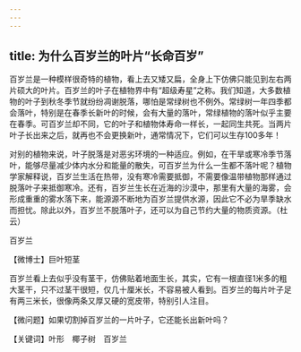 ```yaml
---
---
---
```

title: 为什么百岁兰的叶片“长命百岁”
---




百岁兰是一种模样很奇特的植物，看上去又矮又扁，全身上下仿佛只能见到左右两片硕大的叶片。百岁兰的叶子在植物界中有“超级寿星”之称。我们知道，大多数植物的叶子到秋冬季节就纷纷凋谢脱落，哪怕是常绿树也不例外。常绿树一年四季都会落叶，特别是在春季长新叶的时候，会有大量的落叶，常绿植物的落叶似乎主要在春季。可百岁兰却不同，它的叶子和植物体寿命一样长，一起同生共死。当两片叶子长出来之后，就再也不会更换新叶，通常情况下，它们可以生存100多年！

对别的植物来说，叶子脱落是对恶劣环境的一种适应。例如，在干旱或寒冷季节落叶，能够尽量减少体内水分和能量的散失，可百岁兰为什么一生都不落叶呢？植物学家解释说，百岁兰生活在热带，没有寒冷需要抵御，不需要像温带植物那样通过脱落叶子来抵御寒冷。还有，百岁兰生长在近海的沙漠中，那里有大量的海雾，会形成重重的雾水落下来，能源源不断地为百岁兰提供水源，因此它不必为旱季缺水而担忧。除此以外，百岁兰不脱落叶子，还可以为自己节约大量的物质资源。（杜云）

百岁兰





【微博士】巨叶短茎

百岁兰看上去似乎没有茎干，仿佛贴着地面生长，其实，它有一根直径1米多的粗大茎干，只不过茎干很短，仅几十厘米长，不容易被人看到。百岁兰的每片叶子足有两三米长，很像两条又厚又硬的宽皮带，特别引人注目。

【微问题】如果切割掉百岁兰的一片叶子，它还能长出新叶吗？

【关键词】叶形　椰子树　百岁兰
